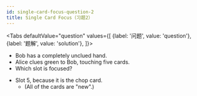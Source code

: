 ```yaml
---
id: single-card-focus-question-2
title: Single Card Focus（习题2）
---
```



<BeginnersGuideProgress id="single-card-focus-question-2" />

<!-- lint disable no-undefined-references -->

<Tabs
  defaultValue="question"
  values={[
    {label: '问题', value: 'question'},
    {label: '题解', value: 'solution'},
  ]}>
<TabItem value="question">

- Bob has a completely unclued hand.
- Alice clues green to Bob, touching five cards.
- Which slot is focused?

</TabItem>
<TabItem value="solution">

- Slot 5, because it is the chop card.
  - (All of the cards are "new".)

</TabItem>
</Tabs>

<SingleCardFocusQuestion2 />
